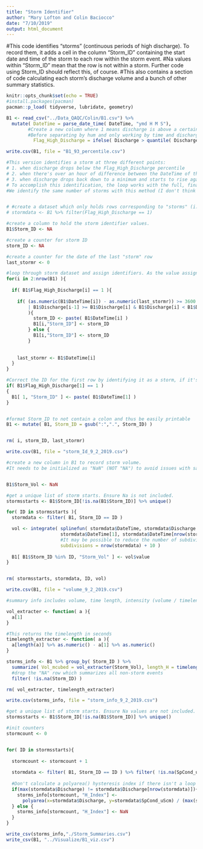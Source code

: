 ```yaml
---
title: "Storm Identifier"
author: "Mary Lofton and Colin Baciocco"
date: "7/10/2019"
output: html_document
---
```


#This code identifies "storms" (continuous periods of high discharge). To record them, it adds a cell in the column "Storm_ID" containing the start date and time of the storm to each row within the storm event.
#Na values within "Storm_ID" mean that the row is not within a storm. Further code using Storm_ID should reflect this, of course.
#This also contains a section of code calculating each storm's discharge volume and a bunch of other summary statistics.


```r
knitr::opts_chunk$set(echo = TRUE)
#install.packages(pacman)
pacman::p_load( tidyverse, lubridate, geometry)
```


```r

B1 <- read_csv("../Data_QAQC/Colin/B1.csv") %>%
  mutate( DateTime = parse_date_time( DateTime, "ymd H M S"),
        #Create a new column where 1 means discharge is above a certain percentile and 0 means it's not
        #Before separating by hum and only working by time and discharge, we identifified about 120 storms with a 99th percentile criterion and 609 with a 90th.
          Flag_High_Discharge = ifelse( Discharge > quantile( Discharge, 0.93, names = FALSE), 1, 0) )

write.csv(B1, file = "B1_93_percentile.csv")
```


```r
#This version identifies a storm at three different points:
# 1. when discharge drops below the Flag_High_Discharge percentile
# 2. when there's over an hour of difference between the DateTime of the current and previous "storm" rows. 
# 3. when discharge drops back down to a minimum and starts to rise again.
# To accomplish this identification, the loop works with the full, finalized dataset instead of only the portion including storms. 
#We identify the same number of storms with this method (I don't think there are all that many events where discharge bottoms out RIGHT below the 90th percentile and then jumps back up over it within the hour), but it's good to be thorough.


# #create a dataset which only holds rows corresponding to "storms" (i.e. rows where discharge is at or above the 90th quantile )
# stormdata <- B1 %>% filter(Flag_High_Discharge == 1)

#create a column to hold the storm identifier values.
B1$Storm_ID <- NA

#create a counter for storm ID
storm_ID <- NA

#create a counter for the date of the last "storm" row
last_stormr <- 0

#loop through storm dataset and assign identifiers. As the value assigned to each row depends on values in the row before it, the loop starts on the second row. This skipping may mean that the dataset starts with a storm the first row may be unidentified, but we manually correct the error with a line of code below.
for(i in 2:nrow(B1) ){
  
  if( B1$Flag_High_Discharge[i] == 1 ){
     
    if( (as.numeric(B1$DateTime[i]) - as.numeric(last_stormr)) >= 3600 
        | B1$Discharge[i-1] >= B1$Discharge[i] & B1$Discharge[i] < B1$Discharge[i+1]
        ){
          storm_ID <- paste( B1$DateTime[i] )
          B1[i,"Storm_ID"] <- storm_ID
        } else {
          B1[i,"Storm_ID"] <- storm_ID
        }
    
    
    last_stormr <- B1$DateTime[i]
  }
}

#Correct the ID for the first row by identifying it as a storm, if it's a storm 
if( B1$Flag_High_Discharge[1] == 1 )
{
  B1[ 1, "Storm_ID" ] <- paste( B1$DateTime[1] )
}


#format Storm_ID to not contain a colon and thus be easily printable
B1 <- mutate( B1, Storm_ID = gsub(":",".", Storm_ID) )


rm( i, storm_ID, last_stormr)

write.csv(B1, file = "storm_Id_9_2_2019.csv")
```


```r
#create a new column in B1 to record storm volume.
#It needs to be initialized as "NaN" (NOT "NA") to avoid issues with saving and reading B1 as a csv. Apparently, "NaN" is associated with floats (ie, doubles), while NA is not.


B1$Storm_Vol <- NaN

#get a unique list of storm starts. Ensure Na is not included.
stormsstarts <- B1$Storm_ID[!is.na(B1$Storm_ID)] %>% unique()

for( ID in stormsstarts ){
  stormdata <- filter( B1, Storm_ID == ID )

  vol <- integrate( splinefun( stormdata$DateTime, stormdata$Discharge ),
                    stormdata$DateTime[1], stormdata$DateTime[nrow(stormdata)], 
                    #It may be possible to reduce the number of subdivisions to get this to speed up.
                    subdivisions = nrow(stormdata) + 10 )
  
  B1[ B1$Storm_ID %in% ID, "Storm_Vol" ] <- vol$value
}


rm( stormsstarts, stormdata, ID, vol)

write.csv(B1, file = "volume_9_2_2019.csv")
```


```r
#summary info includes volume, time length, intensity (volume / timelength)

vol_extracter <- function( a ){
  a[1]
}

#This returns the timelength in seconds
timelength_extracter <- function( a ){
  a[length(a)] %>% as.numeric() - a[1] %>% as.numeric()
}

storms_info <- B1 %>% group_by( Storm_ID ) %>%
  summarize( Vol_mcubed = vol_extracter(Storm_Vol), length_H = timelength_extracter(DateTime) / 3600, Intensity = Vol_mcubed / length_H ) %>%
  #drop the "NA" row which summarizes all non-storm events
  filter( !is.na(Storm_ID) )

rm( vol_extracter, timelength_extracter)

write.csv(storms_info, file = "storm_info_9_2_2019.csv")
```


```r

#get a unique list of storm starts. Ensure Na values are not included.
stormsstarts <- B1$Storm_ID[!is.na(B1$Storm_ID)] %>% unique()

#init counters
stormcount <- 0 


for( ID in stormsstarts){
 
  stormcount <- stormcount + 1
  
  stormdata <- filter( B1, Storm_ID == ID ) %>% filter( !is.na(SpCond_uScm) )
  
  #Don't calculate a polyarea() hysteresis index if there isn't a loop
  if(max(stormdata$Discharge) != stormdata$Discharge[nrow(stormdata)]){
    storms_info[stormcount, "H_Index"] <- 
      polyarea(x=stormdata$Discharge, y=stormdata$SpCond_uScm) / (max(stormdata$Discharge) - min(stormdata$Discharge))
  } else {
    storms_info[stormcount, "H_Index"] <- NaN
  }
}

```


```r
write_csv(storms_info,"./Storm_Summaries.csv")
write_csv(B1, "../Visualize/B1_viz.csv")
```